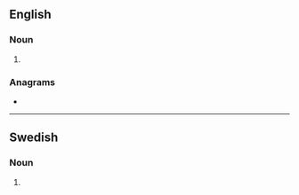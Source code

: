 {{also|Testers}}
==English==

===Noun===
{{head|en|noun form}}

# {{plural of|tester|lang=en}}

===Anagrams===
* {{anagrams|en|a=eersstt|restest|retests|setters|streets|tersest}}

----

==Swedish==

===Noun===
{{head|sv|noun form}}

# {{sv-noun-form-indef-gen-pl|test}}